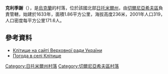 {{coord|50|26|23|N|28|33|16|E|scale:30000|display=title}}

'''克利季謝'''（{{lang-uk|Клітище}}），是[[烏克蘭|烏克蘭]]的村落，位於該國北部[[日托米爾州|日托米爾州]]，由[[切爾尼亞希夫區|切爾尼亞希夫區]]負責管轄，始建於1633年，面積1.86平方公里，海拔高度236米，2001年人口319，人口密度每平方公里171.6人。

==參考資料==
* [http://w1.c1.rada.gov.ua/pls/z7502/A005?rf7571=10805 Клітище на сайті Верховної ради України]{{dead link|date=2017年11月 |bot=InternetArchiveBot |fix-attempted=yes }}
* [http://weather.in.ua/ua/zhitomirskaja/10716 Погода в селі Клітище]{{Wayback|url=http://weather.in.ua/ua/zhitomirskaja/10716 |date=20111219125259 }}

{{DEFAULTSORT:Клітище}}
[[Category:日托米爾州村落|Category:日托米爾州村落]]
[[Category:切爾尼亞希夫區村落|Category:切爾尼亞希夫區村落]]


{{Zhytomyr-geo-stub}}